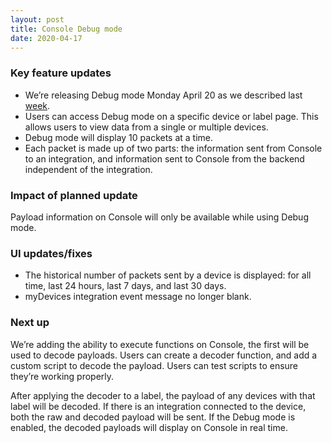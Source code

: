 ```yaml
---
layout: post
title: Console Debug mode
date: 2020-04-17
---
```


### Key feature updates

- We’re releasing Debug mode Monday April 20 as we described last
  [week](https://engineering.helium.comhttps://docs.helium.com/blog/2020/04/10/console-updates.html).
- Users can access Debug mode on a specific device or label page. This allows users to view data
  from a single or multiple devices.
- Debug mode will display 10 packets at a time.
- Each packet is made up of two parts: the information sent from Console to an integration, and
  information sent to Console from the backend independent of the integration.

<!--truncate-->

### Impact of planned update

Payload information on Console will only be available while using Debug mode.

### UI updates/fixes

- The historical number of packets sent by a device is displayed: for all time, last 24 hours, last
  7 days, and last 30 days.
- myDevices integration event message no longer blank.

### Next up

We’re adding the ability to execute functions on Console, the first will be used to decode payloads.
Users can create a decoder function, and add a custom script to decode the payload. Users can test
scripts to ensure they’re working properly.

After applying the decoder to a label, the payload of any devices with that label will be decoded.
If there is an integration connected to the device, both the raw and decoded payload will be sent.
If the Debug mode is enabled, the decoded payloads will display on Console in real time.
